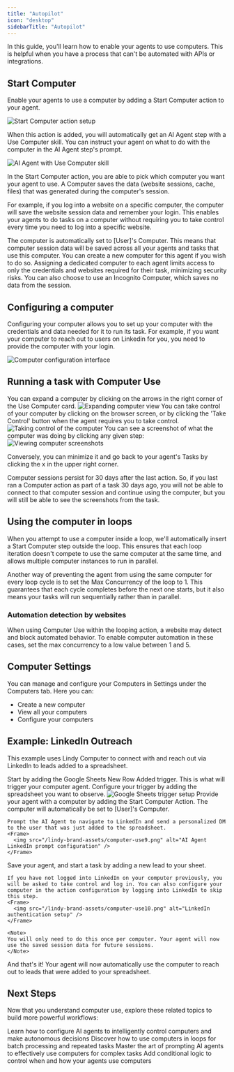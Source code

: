 ```yaml
---
title: "Autopilot"
icon: "desktop"
sidebarTitle: "Autopilot"
---
```


In this guide, you'll learn how to enable your agents to use computers. This is helpful when you have a process that can't be automated with APIs or integrations. 

## Start Computer

Enable your agents to use a computer by adding a Start Computer action to your agent. 

<Frame>
  <img src="/lindy-brand-assets/computer-use1.png" alt="Start Computer action setup" />
</Frame>

When this action is added, you will automatically get an AI Agent step with a Use Computer skill. You can instruct your agent on what to do with the computer in the AI Agent step's prompt. 

<Frame>
  <img src="/lindy-brand-assets/computer-use2.png" alt="AI Agent with Use Computer skill" />
</Frame>

In the Start Computer action, you are able to pick which computer you want your agent to use. A Computer saves the data (website sessions, cache, files) that was generated during the computer's session. 

For example, if you log into a website on a specific computer, the computer will save the website session data and remember your login. This enables your agents to do tasks on a computer without requiring you to take control every time you need to log into a specific website. 

<Note>
The computer is automatically set to [User]'s Computer. This means that computer session data will be saved across all your agents and tasks that use this computer. You can create a new computer for this agent if you wish to do so. Assigning a dedicated computer to each agent limits access to only the credentials and websites required for their task, minimizing security risks.
</Note>

<Tip>
You can also choose to use an Incognito Computer, which saves no data from the session.
</Tip> 

## Configuring a computer

Configuring your computer allows you to set up your computer with the credentials and data needed for it to run its task. For example, if you want your computer to reach out to users on Linkedin for you, you need to provide the computer with your login.

<Frame>
  <img src="/lindy-brand-assets/computer-use3.png" alt="Computer configuration interface" />
</Frame>

## Running a task with Computer Use

<Steps>
  <Step title="Expand the computer view">
    You can expand a computer by clicking on the arrows in the right corner of the Use Computer card.
    <Frame>
      <img src="/lindy-brand-assets/computer-use4.png" alt="Expanding computer view" />
    </Frame>
  </Step>
  
  <Step title="Take control when needed">
    You can take control of your computer by clicking on the browser screen, or by clicking the 'Take Control' button when the agent requires you to take control.
    <Frame>
      <img src="/lindy-brand-assets/computer-use5.png" alt="Taking control of the computer" />
    </Frame>
  </Step>
  
  <Step title="Review screenshots">
    You can see a screenshot of what the computer was doing by clicking any given step:
    <Frame>
      <img src="/lindy-brand-assets/computer-use6.png" alt="Viewing computer screenshots" />
    </Frame>
  </Step>
</Steps>

Conversely, you can minimize it and go back to your agent's Tasks by clicking the x in the upper right corner. 

<Info>
Computer sessions persist for 30 days after the last action. So, if you last ran a Computer action as part of a task 30 days ago, you will not be able to connect to that computer session and continue using the computer, but you will still be able to see the screenshots from the task.
</Info>

## Using the computer in loops

When you attempt to use a computer inside a loop, we'll automatically insert a Start Computer step outside the loop. This ensures that each loop iteration doesn't compete to use the same computer at the same time, and allows multiple computer instances to run in parallel.

Another way of preventing the agent from using the same computer for every loop cycle is to set the Max Concurrency of the loop to 1. This guarantees that each cycle completes before the next one starts, but it also means your tasks will run sequentially rather than in parallel.

### Automation detection by websites

<Tip>
When using Computer Use within the looping action, a website may detect and block automated behavior. To enable computer automation in these cases, set the max concurrency to a low value between 1 and 5.
</Tip>

## Computer Settings

You can manage and configure your Computers in Settings under the Computers tab. Here you can:

- Create a new computer
- View all your computers
- Configure your computers

## Example: LinkedIn Outreach

This example uses Lindy Computer to connect with and reach out via LinkedIn to leads added to a spreadsheet.

<Steps>
  <Step title="Set up the trigger">
    Start by adding the Google Sheets New Row Added trigger. This is what will trigger your computer agent. Configure your trigger by adding the spreadsheet you want to observe.
    <Frame>
      <img src="/lindy-brand-assets/computer-use8.png" alt="Google Sheets trigger setup" />
    </Frame>
  </Step>
  
  <Step title="Add the computer action">
    Provide your agent with a computer by adding the Start Computer Action. The computer will automatically be set to [User]'s Computer. 
    
    Prompt the AI Agent to navigate to LinkedIn and send a personalized DM to the user that was just added to the spreadsheet.
    <Frame>
      <img src="/lindy-brand-assets/computer-use9.png" alt="AI Agent LinkedIn prompt configuration" />
    </Frame>
  </Step>
  
  <Step title="Configure authentication">
    Save your agent, and start a task by adding a new lead to your sheet.
    
    If you have not logged into LinkedIn on your computer previously, you will be asked to take control and log in. You can also configure your computer in the action configuration by logging into LinkedIn to skip this step.
    <Frame>
      <img src="/lindy-brand-assets/computer-use10.png" alt="LinkedIn authentication setup" />
    </Frame>
    
    <Note>
    You will only need to do this once per computer. Your agent will now use the saved session data for future sessions.
    </Note>
  </Step>
</Steps>

And that's it! Your agent will now automatically use the computer to reach out to leads that were added to your spreadsheet.

## Next Steps

Now that you understand computer use, explore these related topics to build more powerful workflows:

<CardGroup cols={2}>
  <Card title="Agent Steps" icon="brain-circuit" href="/fundamentals/lindy-101/ai-agents">
    Learn how to configure AI agents to intelligently control computers and make autonomous decisions
  </Card>
  <Card title="Looping" icon="rotate" href="/fundamentals/lindy-101/looping">
    Discover how to use computers in loops for batch processing and repeated tasks
  </Card>
  <Card title="Prompt Guide" icon="message-lines" href="/fundamentals/lindy-101/prompt-guide">
    Master the art of prompting AI agents to effectively use computers for complex tasks
  </Card>
  <Card title="Conditions" icon="code-branch" href="/fundamentals/lindy-101/conditions">
    Add conditional logic to control when and how your agents use computers
  </Card>
</CardGroup>
